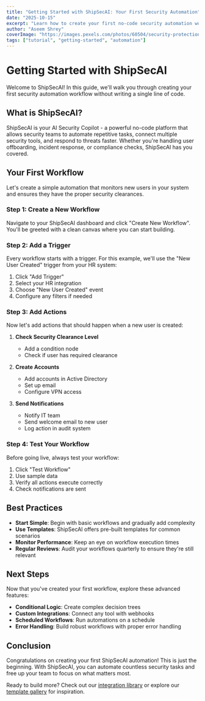 ```yaml
---
title: "Getting Started with ShipSecAI: Your First Security Automation"
date: "2025-10-15"
excerpt: "Learn how to create your first no-code security automation workflow in minutes. This beginner-friendly guide will walk you through the basics of ShipSecAI."
author: "Aseem Shrey"
coverImage: "https://images.pexels.com/photos/60504/security-protection-anti-virus-software-60504.jpeg?auto=compress&cs=tinysrgb&w=1200"
tags: ["tutorial", "getting-started", "automation"]
---
```


# Getting Started with ShipSecAI

Welcome to ShipSecAI! In this guide, we'll walk you through creating your first security automation workflow without writing a single line of code.

## What is ShipSecAI?

ShipSecAI is your AI Security Copilot - a powerful no-code platform that allows security teams to automate repetitive tasks, connect multiple security tools, and respond to threats faster. Whether you're handling user offboarding, incident response, or compliance checks, ShipSecAI has you covered.

## Your First Workflow

Let's create a simple automation that monitors new users in your system and ensures they have the proper security clearances.

### Step 1: Create a New Workflow

Navigate to your ShipSecAI dashboard and click "Create New Workflow". You'll be greeted with a clean canvas where you can start building.

### Step 2: Add a Trigger

Every workflow starts with a trigger. For this example, we'll use the "New User Created" trigger from your HR system:

1. Click "Add Trigger"
2. Select your HR integration
3. Choose "New User Created" event
4. Configure any filters if needed

### Step 3: Add Actions

Now let's add actions that should happen when a new user is created:

1. **Check Security Clearance Level**
   - Add a condition node
   - Check if user has required clearance

2. **Create Accounts**
   - Add accounts in Active Directory
   - Set up email
   - Configure VPN access

3. **Send Notifications**
   - Notify IT team
   - Send welcome email to new user
   - Log action in audit system

### Step 4: Test Your Workflow

Before going live, always test your workflow:

1. Click "Test Workflow"
2. Use sample data
3. Verify all actions execute correctly
4. Check notifications are sent

## Best Practices

- **Start Simple**: Begin with basic workflows and gradually add complexity
- **Use Templates**: ShipSecAI offers pre-built templates for common scenarios
- **Monitor Performance**: Keep an eye on workflow execution times
- **Regular Reviews**: Audit your workflows quarterly to ensure they're still relevant

## Next Steps

Now that you've created your first workflow, explore these advanced features:

- **Conditional Logic**: Create complex decision trees
- **Custom Integrations**: Connect any tool with webhooks
- **Scheduled Workflows**: Run automations on a schedule
- **Error Handling**: Build robust workflows with proper error handling

## Conclusion

Congratulations on creating your first ShipSecAI automation! This is just the beginning. With ShipSecAI, you can automate countless security tasks and free up your team to focus on what matters most.

Ready to build more? Check out our [integration library](#) or explore our [template gallery](#) for inspiration.
